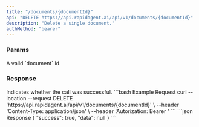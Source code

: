 ```yaml
---
title: "/documents/{documentId}"
api: "DELETE https://api.rapidagent.ai/api/v1/documents/{documentId}"
description: "Delete a single document."
authMethod: "bearer"
---
```


### Params

<ParamField path="documentId" required type="string">
  A valid `document` id.
</ParamField>

### Response

<ResponseField name="success" type="boolean">
  Indicates whether the call was successful.
</ResponseField>

<RequestExample>
```bash Example Request
curl --location --request DELETE 'https://api.rapidagent.ai/api/v1/documents/{documentId}' \
--header 'Content-Type: application/json' \
--header 'Autorization: Bearer <token>'
```
</RequestExample>

<ResponseExample>
```json Response
{
  "success": true,
  "data": null
}
```
</ResponseExample>
